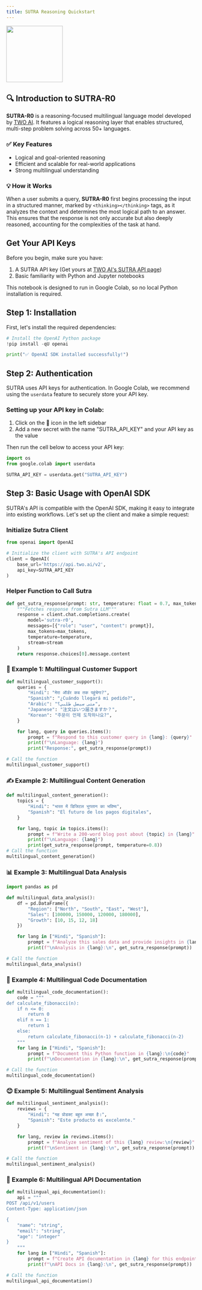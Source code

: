 ```yaml
---
title: SUTRA Reasoning Quickstart
---
```


<img
  src="https://play-lh.googleusercontent.com/_O9p4Z4yucA2NLmZBu9mTJCuBwXeT9NcbtrDN6I8gKlkIPRySV0adOmbyipjSj9Gew"
  width="150"
/>

## 🔍 Introduction to SUTRA-R0

**SUTRA-R0** is a reasoning-focused multilingual language model
developed by [TWO AI](https://www.two.ai). It features a logical
reasoning layer that enables structured, multi-step problem solving
across 50+ languages.

### ✅ Key Features

- Logical and goal-oriented reasoning
- Efficient and scalable for real-world applications
- Strong multilingual understanding

### 💡 How it Works

When a user submits a query, **SUTRA-R0** first begins processing the
input in a structured manner, marked by `<thinking></thinking>` tags, as
it analyzes the context and determines the most logical path to an
answer. This ensures that the response is not only accurate but also
deeply reasoned, accounting for the complexities of the task at hand.

## Get Your API Keys

Before you begin, make sure you have:

1.  A SUTRA API key (Get yours at [TWO AI's SUTRA API
    page](https://www.two.ai/sutra/api))
2.  Basic familiarity with Python and Jupyter notebooks

This notebook is designed to run in Google Colab, so no local Python
installation is required.

## Step 1: Installation

First, let's install the required dependencies:

```python
# Install the OpenAI Python package
!pip install -qU openai

print("✅ OpenAI SDK installed successfully!")
```

## Step 2: Authentication

SUTRA uses API keys for authentication. In Google Colab, we recommend
using the `userdata` feature to securely store your API key.

### Setting up your API key in Colab:

1.  Click on the 🔑 icon in the left sidebar
2.  Add a new secret with the name "SUTRA_API_KEY" and your API key as
    the value

Then run the cell below to access your API key:

```python
import os
from google.colab import userdata

SUTRA_API_KEY = userdata.get("SUTRA_API_KEY")
```

## Step 3: Basic Usage with OpenAI SDK

SUTRA's API is compatible with the OpenAI SDK, making it easy to
integrate into existing workflows. Let's set up the client and make a
simple request:

### Initialize Sutra Client

```python
from openai import OpenAI

# Initialize the client with SUTRA's API endpoint
client = OpenAI(
    base_url='https://api.two.ai/v2',
    api_key=SUTRA_API_KEY
)
```

### Helper Function to Call Sutra

```python
def get_sutra_response(prompt: str, temperature: float = 0.7, max_tokens: int = 1024, stream: bool = False) -> str:
    """Fetches response from Sutra LLM"""
    response = client.chat.completions.create(
        model='sutra-r0',
        messages=[{"role": "user", "content": prompt}],
        max_tokens=max_tokens,
        temperature=temperature,
        stream=stream
    )
    return response.choices[0].message.content
```

### 💬 Example 1: Multilingual Customer Support

```python
def multilingual_customer_support():
    queries = {
        "Hindi": "मेरा ऑर्डर कब तक पहुंचेगा?",
        "Spanish": "¿Cuándo llegará mi pedido?",
        "Arabic": "متى سيصل طلبي؟",
        "Japanese": "注文はいつ届きますか？",
        "Korean": "주문이 언제 도착하나요?",
    }

    for lang, query in queries.items():
        prompt = f"Respond to this customer query in {lang}: {query}"
        print(f"\nLanguage: {lang}")
        print("Response:", get_sutra_response(prompt))

# Call the function
multilingual_customer_support()
```

### ✍️ Example 2: Multilingual Content Generation

```python
def multilingual_content_generation():
    topics = {
        "Hindi": "भारत में डिजिटल भुगतान का भविष्य",
        "Spanish": "El futuro de los pagos digitales",
    }

    for lang, topic in topics.items():
        prompt = f"Write a 200-word blog post about {topic} in {lang}"
        print(f"\nLanguage: {lang}")
        print(get_sutra_response(prompt, temperature=0.8))
# Call the function
multilingual_content_generation()
```

### 📊 Example 3: Multilingual Data Analysis

```python
import pandas as pd

def multilingual_data_analysis():
    df = pd.DataFrame({
        "Region": ["North", "South", "East", "West"],
        "Sales": [100000, 150000, 120000, 180000],
        "Growth": [10, 15, 12, 18]
    })

    for lang in ["Hindi", "Spanish"]:
        prompt = f"Analyze this sales data and provide insights in {lang}:\n{df.to_string()}"
        print(f"\nAnalysis in {lang}:\n", get_sutra_response(prompt))

# Call the function
multilingual_data_analysis()
```

### 🧠 Example 4: Multilingual Code Documentation

```python
def multilingual_code_documentation():
    code = """
def calculate_fibonacci(n):
    if n <= 0:
        return 0
    elif n == 1:
        return 1
    else:
        return calculate_fibonacci(n-1) + calculate_fibonacci(n-2)
    """
    for lang in ["Hindi", "Spanish"]:
        prompt = f"Document this Python function in {lang}:\n{code}"
        print(f"\nDocumentation in {lang}:\n", get_sutra_response(prompt))

# Call the function
multilingual_code_documentation()
```

### 😊 Example 5: Multilingual Sentiment Analysis

```python
def multilingual_sentiment_analysis():
    reviews = {
        "Hindi": "यह प्रोडक्ट बहुत अच्छा है।",
        "Spanish": "Este producto es excelente."
    }

    for lang, review in reviews.items():
        prompt = f"Analyze sentiment of this {lang} review:\n{review}"
        print(f"\nSentiment in {lang}:\n", get_sutra_response(prompt))

# Call the function
multilingual_sentiment_analysis()
```

### 🧾 Example 6: Multilingual API Documentation

```python
def multilingual_api_documentation():
    api = """
POST /api/v1/users
Content-Type: application/json

{
    "name": "string",
    "email": "string",
    "age": "integer"
}
    """
    for lang in ["Hindi", "Spanish"]:
        prompt = f"Create API documentation in {lang} for this endpoint:\n{api}"
        print(f"\nAPI Docs in {lang}:\n", get_sutra_response(prompt))

# Call the function
multilingual_api_documentation()
```
